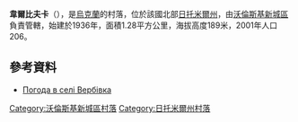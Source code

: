 {{coord|50|41|59|N|27|34|57|E|scale:30000|display=title}}

'''韋爾比夫卡'''（{{lang-uk|Вербівка}}），是[[烏克蘭|烏克蘭]]的村落，位於該國北部[[日托米爾州|日托米爾州]]，由[[沃倫斯基新城區|沃倫斯基新城區]]負責管轄，始建於1936年，面積1.28平方公里，海拔高度189米，2001年人口206。

==參考資料==
* [http://weather.in.ua/ua/zhitomirskaja/3096 Погода в селі Вербівка] {{Wayback|url=http://weather.in.ua/ua/zhitomirskaja/3096 |date=20111219153546 }}

{{DEFAULTSORT:Вербівка}}
[[Category:沃倫斯基新城區村落|Category:沃倫斯基新城區村落]]
[[Category:日托米爾州村落|Category:日托米爾州村落]]


{{Zhytomyr-geo-stub}}